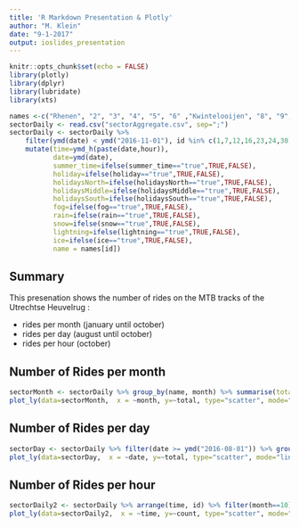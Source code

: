 ```yaml
---
title: 'R Markdown Presentation & Plotly'
author: "M. Klein"
date: "9-1-2017"
output: ioslides_presentation
---
```


```r
knitr::opts_chunk$set(echo = FALSE)
library(plotly)
library(dplyr)
library(lubridate)
library(xts)
```

```r
names <-c("Rhenen", "2", "3", "4", "5", "6" ,"Kwintelooijen", "8", "9", "10", "11", "Amerongen", "13","14","15","Hoge Ginkel","17","18","19","20","21","22","Leersum","Zeist","25","26", "27","28","29","Austerlitz")
sectorDaily <- read.csv("sectorAggregate.csv", sep=";")
sectorDaily <- sectorDaily %>% 
    filter(ymd(date) < ymd("2016-11-01"), id %in% c(1,7,12,16,23,24,30)) %>%
    mutate(time=ymd_h(paste(date,hour)),
           date=ymd(date),
           summer_time=ifelse(summer_time=="true",TRUE,FALSE),
           holiday=ifelse(holiday=="true",TRUE,FALSE),
           holidaysNorth=ifelse(holidaysNorth=="true",TRUE,FALSE),
           holidaysMiddle=ifelse(holidaysMiddle=="true",TRUE,FALSE),
           holidaysSouth=ifelse(holidaysSouth=="true",TRUE,FALSE),
           fog=ifelse(fog=="true",TRUE,FALSE),
           rain=ifelse(rain=="true",TRUE,FALSE),
           snow=ifelse(snow=="true",TRUE,FALSE),
           lightning=ifelse(lightning=="true",TRUE,FALSE),
           ice=ifelse(ice=="true",TRUE,FALSE),
           name = names[id])
```

## Summary
This presenation shows the number of rides on the MTB tracks of the Utrechtse Heuvelrug :

- rides per month (january until october)
- rides per day (august until october)
- rides per hour (october)

## Number of Rides per month

```r
sectorMonth <- sectorDaily %>% group_by(name, month) %>% summarise(total = sum(count)) 
plot_ly(data=sectorMonth,  x = ~month, y=~total, type="scatter", mode="lines", color=~name)
```

## Number of Rides per day

```r
sectorDay <- sectorDaily %>% filter(date >= ymd("2016-08-01")) %>% group_by(name, date) %>% summarise(total = sum(count)) 
plot_ly(data=sectorDay,  x = ~date, y=~total, type="scatter", mode="lines", color=~name)
```

## Number of Rides per hour

```r
sectorDaily2 <- sectorDaily %>% arrange(time, id) %>% filter(month==10) 
plot_ly(data=sectorDaily2,  x = ~time, y=~count, type="scatter", mode="lines", color=~name)
```


